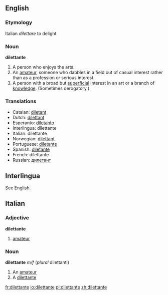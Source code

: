 ==English==
===Etymology===
Italian ''dilettare'' to delight
===Noun===
'''dilettante'''
# A person who enjoys the arts.
# An [[amateur]], someone who dabbles in a field out of casual interest rather than as a profession or serious interest. 
# A person with a broad but [[superficial]] interest in an art or a branch of [[knowledge]]. (Sometimes derogatory.)

===Translations===
*Catalan: [[diletant]]
*Dutch: [[dilettant]]
*Esperanto: [[diletanto]]
*Interlingua: dilettante
*Italian: dilettante
*Norwegian: [[dilettant]]
*Portuguese: [[diletante]]
*Spanish: [[diletante]]
*French: dilettante
*Russian: [[дилетант]]

==Interlingua==
See English.

==Italian==
===Adjective===
'''dilettante'''
#[[amateur]]
===Noun===
'''dilettante''' ''m/f'' (''plural'' dilettanti)
#An [[amateur]]
#A [[dilettante]]

[[fr:dilettante]]
[[io:dilettante]]
[[pl:dilettante]]
[[zh:dilettante]]